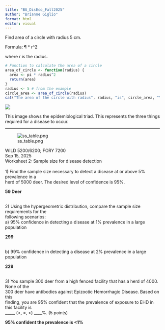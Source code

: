 ```yaml
---
title: "BG_DisEco_Fall2025"
author: "Brianne Giglio"
format: html
editor: visual
---
```


Find area of a circle with radius 5 cm.

Formula: ¶ \* r\^2

where r is the radius.

```r
# Function to calculate the area of a circle
area_of_circle <- function(radius) {
  area <- pi * radius^2
  return(area)
}
radius <- 5 # from the example
circle_area <- area_of_circle(radius)
cat("The area of the circle with radius", radius, "is", circle_area, "\n")
```

![](images/clipboard-3760563717.png)

This image shows the epidemiological triad. This represents the three things required for a disease to occur.

------------------------------------------------------------------------

![ss_table.png](https://github.com/anyadoc/audiseco/blob/main/ss_table.png?raw=true){alt="ss_table.png"}

WILD 5200/6200; FORY 7200\
Sep 15, 2025\
Worksheet 2: Sample size for disease detection\
\
1) Find the sample size necessary to detect a disease at or above 5% prevalence in a\
herd of 5000 deer. The desired level of confidence is 95%.

**59 Deer**

\
2) Using the hypergeometric distribution, compare the sample size requirements for the\
following scenarios: \
a) 95% confidence in detecting a disease at 1% prevalence in a large population

**299**

\
b) 99% confidence in detecting a disease at 2% prevalence in a large population

**229**

\
3) You sample 300 deer from a high fenced facility that has a herd of 4000. None of the\
300 deer have antibodies against Epizootic Hemorrhagic Disease. Based on this\
finding, you are 95% confident that the prevalence of exposure to EHD in this facility is\
\_\_\_\_\_ (\<, =, \>) \_\_\_\_%. (5 points)

**95% confident the prevalence is \<1%**

